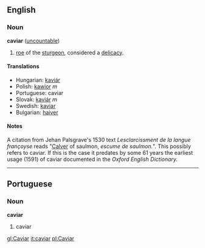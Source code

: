 ==English==
===Noun===
'''caviar''' ([[uncountable]])

# [[roe]] of the [[sturgeon]], considered a [[delicacy]].

====Translations====
*Hungarian: [[kaviár]]
*Polish: [[kawior]] ''m''
*Portuguese: caviar
*Slovak: [[kaviár]] ''m''
*Swedish: [[kaviar]]
*Bulgarian: [[haiver]]

====Notes====
A citation from Jehan Palsgrave's 1530 text ''Lesclarcissment de la langue françoyse'' reads "[[Calver]] of saulmon, ''escume de saulmon.''".  This possibly refers to caviar.  If this is the case it predates by some 61 years the earliest usage (1591) of caviar documented in the ''Oxford English Dictionary.''
----

==Portuguese==
===Noun===
'''caviar'''

# caviar

[[gl:Caviar]]
[[it:caviar]]
[[pl:Caviar]]